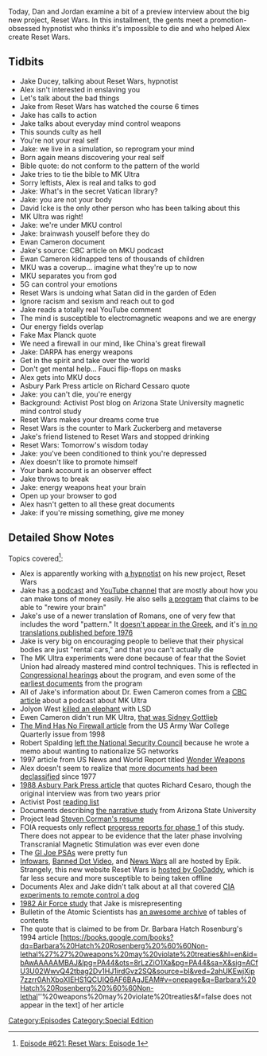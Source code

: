 {{DEFAULTSORT:
    #_EPISODE_0621:Episode 1
}}{{Episode
    | title           = Episode 1
    | caption         = [https://knowledgefight.libsyn.com/621-reset-wars-episode-1 Listen to this episode on Libsyn]
    | episodeNumber   = 621
    | length          = 02:44:54
    | airDate         = November 29, 2021
    | episodeType     = [[:Category:Special Edition|Special Edition]]
    | appearance      = [[Jake Ducey]], [[David Icke]], [[Ewan Cameron]], [[Max Planck]], [[Richard Cessaro]], [[Mark Zuckerberg]]
    | previousEpisode = [[620: November 23, 2021]]
    | nextEpisode     = [[622: June 30-July 1, 2003]]
}}

{{Stub}}

Today, Dan and Jordan examine a bit of a preview interview about the big new project, Reset Wars.  In this installment, the gents meet a promotion-obsessed hypnotist who thinks it's impossible to die and who helped Alex create Reset Wars.

==Tidbits==

*Jake Ducey, talking about Reset Wars, hypnotist
*Alex isn't interested in enslaving you
*Let's talk about the bad things
*Jake from Reset Wars has watched the course 6 times
*Jake has calls to action
*Jake talks about everyday mind control weapons
*This sounds culty as hell
*You're not your real self
*Jake: we live in a simulation, so reprogram your mind
*Born again means discovering your real self
*Bible quote: do not conform to the pattern of the world
*Jake tries to tie the bible to MK Ultra
*Sorry leftists, Alex is real and talks to god
*Jake: What's in the secret Vatican library?
*Jake: you are not your body
*David Icke is the only other person who has been talking about this
*MK Ultra was right!
*Jake: we're under MKU control
*Jake: brainwash youself before they do
*Ewan Cameron document
*Jake's source: CBC article on MKU podcast
*Ewan Cameron kidnapped tens of thousands of children
*MKU was a coverup... imagine what they're up to now
*MKU separates you from god
*5G can control your emotions
*Reset Wars is undoing what Satan did in the garden of Eden
*Ignore racism and sexism and reach out to god
*Jake reads a totally real YouTube comment
*The mind is susceptible to electromagnetic weapons and we are energy
*Our energy fields overlap
*Fake Max Planck quote
*We need a firewall in our mind, like China's great firewall
*Jake: DARPA has energy weapons
*Get in the spirit and take over the world
*Don't get mental help... Fauci flip-flops on masks
*Alex gets into MKU docs
*Asbury Park Press article on Richard Cessaro quote
*Jake: you can't die, you're energy
*Background: Activist Post blog on Arizona State University magnetic mind control study
*Reset Wars makes your dreams come true
*Reset Wars is the counter to Mark Zuckerberg and metaverse
*Jake's friend listened to Reset Wars and stopped drinking
*Reset Wars: Tomorrow's wisdom today
*Jake: you've been conditioned to think you're depressed
*Alex doesn't like to promote himself
*Your bank account is an observer effect
*Jake throws to break
*Jake: energy weapons heat your brain
*Open up your browser to god
*Alex hasn't getten to all these great documents
*Jake: if you're missing something, give me money

==Detailed Show Notes==

Topics covered<ref>[https://knowledgefight.com/research/2021/11/28/episode-621-reset-wars-episode-1 Episode #621: Reset Wars: Episode 1]</ref>:

*Alex is apparently working with [https://www.jakeducey.com a hypnotist] on his new project, Reset Wars
*Jake has [https://www.iheart.com/podcast/256-jake-duceys-2nd-mind-podca-30941079/ a podcast] and [https://www.youtube.com/user/jakeducey YouTube channel] that are mostly about how you can make tons of money easily. He also sells [https://www.transcendzen.com/2nd-mind-neuro-programmer-review/ a program] that claims to be able to "rewire your brain"
*Jake's use of a newer translation of Romans, one of very few that includes the word "pattern." It [https://biblehub.com/text/romans/12-2.htm doesn't appear in the Greek], and it's [https://www.biblegateway.com/verse/en/Romans%2012:2 in no translations published before 1976]
*Jake is very big on encouraging people to believe that their physical bodies are just "rental cars," and that you can't actually die
*The MK Ultra experiments were done because of fear that the Soviet Union had already mastered mind control techniques. This is reflected in [https://www.intelligence.senate.gov/sites/default/files/hearings/95mkultra.pdf Congressional hearings] about the program, and even some of the [https://documents2.theblackvault.com/documents/cia/mkultra/26-C00140401.pdf earliest documents] from the program
*All of Jake's information about Dr. Ewen Cameron comes from a [https://newsinteractives.cbc.ca/longform/brainwashed-mkultra CBC article] about a podcast about MK Ultra
*Jolyon West [https://www.theguardian.com/science/2004/feb/26/research.science killed an elephant] with LSD
*Ewen Cameron didn't run MK Ultra, [https://www.nytimes.com/1999/03/10/us/sidney-gottlieb-80-dies-took-lsd-to-cia.html that was Sidney Gottlieb]
*[https://press.armywarcollege.edu/parameters/vol28/iss1/12/ The Mind Has No Firewall article] from the US Army War College Quarterly issue from 1998
*Robert Spalding [https://www.axios.com/5g-memo-author-1517622680-3c5a0117-5024-4e79-b52a-b839f10ab77e.html left the National Security Council] because he wrote a memo about wanting to nationalize 5G networks
*1997 article from US News and World Report titled [https://web.archive.org/web/20071017110121/http://usnews.com/usnews/culture/articles/970707/archive_007360.htm Wonder Weapons]
*Alex doesn't seem to realize that [https://www.newsweek.com/project-mkultra-documents-cia-brainwashing-techniques-black-vault-1073061 more documents had been declassified] since 1977
*[https://www.newspapers.com/image/?clipping_id=32754833&fcfToken=eyJhbGciOiJIUzI1NiIsInR5cCI6IkpXVCJ9.eyJmcmVlLXZpZXctaWQiOjE0NDE1MTczNywiaWF0IjoxNjM4MDYzMzY1LCJleHAiOjE2MzgxNDk3NjV9.Lz52Q7oE5upcwepzH-Bz3m0TfK_8p5Hg6x4xgJ98pGE 1988 Asbury Park Press article] that quotes Richard Cesaro, though the original interview was from two years prior
*Activist Post [https://www.activistpost.com/reading-list reading list]
*Documents describing [https://www.fbcoverup.com/docs/library/2013-01-2013-Whistleblower-Reveals-Military-Mind-Control-Project-at-Major-University-ASU-Secret-DARPA-Mind-Control-Project-Revealed-by-Anonymous-Bibliotecapleyades-net-Jan-29-2013.pdf the narrative study] from Arizona State University
*Project lead [https://isearch.asu.edu/profile/25690/cv Steven Corman's resume]
*FOIA requests only reflect [https://www.theblackvault.com/documentarchive/darpa-mind-control-project/ progress reports for phase 1] of this study. There does not appear to be evidence that the later phase involving Transcranial Magnetic Stimulation was ever even done
*The [https://www.youtube.com/watch?v=dzyh_nEuh3M GI Joe PSAs] were pretty fun
*[https://whois.domaintools.com/infowars.com Infowars], [https://whois.domaintools.com/banned.video Banned Dot Video], and [https://whois.domaintools.com/newswars.com News Wars] all are hosted by Epik. Strangely, this new website Reset Wars is [https://whois.domaintools.com/resetwars.com hosted by GoDaddy], which is far less secure and more susceptible to being taken offline
*Documents Alex and Jake didn't talk about at all that covered [https://documents2.theblackvault.com/documents/cia/behavioral/C00021825.pdf CIA experiments to remote control a dog]
*[https://apps.dtic.mil/sti/pdfs/ADA118457.pdf 1982 Air Force study] that Jake is misrepresenting
*Bulletin of the Atomic Scientists has [http://ftp.math.utah.edu/pub/tex/bib/toc/bullatsci.html an awesome archive] of tables of contents
*The quote that is claimed to be from Dr. Barbara Hatch Rosenburg's 1994 article [https://books.google.com/books?dq=Barbara%20Hatch%20Rosenberg%20%60%60Non-lethal%27%27%20weapons%20may%20violate%20treaties&hl=en&id=bAwAAAAAMBAJ&lpg=PA44&ots=8rLzZiO1Xa&pg=PA44&sa=X&sig=ACfU3U02WwvQ42tbag2Dv1HJ1irdGvz2SQ&source=bl&ved=2ahUKEwjXip7zzrr0AhXboXIEHS1QCUIQ6AF6BAgJEAM#v=onepage&q=Barbara%20Hatch%20Rosenberg%20%60%60Non-lethal''%20weapons%20may%20violate%20treaties&f=false does not appear in the text] of her article

[[Category:Episodes]]
[[Category:Special Edition]]